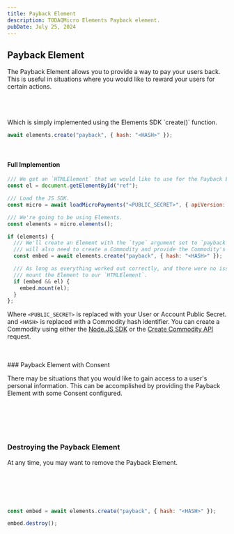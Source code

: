 ```yaml
---
title: Payback Element
description: TODAQMicro Elements Payback element.
pubDate: July 25, 2024
---
```


## Payback Element

The Payback Element allows you to provide a way to pay your users back. This is
useful in situations where you would like to reward your users for certain
actions.

<br />
<br />
<EmbedElement type="payback" hash="adedc7a6-3a65-453a-a1a2-0f83a3e8da1a" client:load />
<br />
Which is simply implemented using the Elements SDK `create()` function.

```javascript
await elements.create("payback", { hash: "<HASH>" });
```
<br />

#### Full Implemention

```javascript
/// We get an `HTMLElement` that we would like to use for the Payback Element. 
const el = document.getElementById("ref");

/// Load the JS SDK.
const micro = await loadMicroPayments("<PUBLIC_SECRET>", { apiVersion: "main" });

/// We're going to be using Elements. 
const elements = micro.elements();

if (elements) {
  /// We'll create an Element with the `type` argument set to `payback`. You
  /// will also need to create a Commodity and provide the Commodity's `hash`.
  const embed = await elements.create("payback", { hash: "<HASH>" });

  /// As long as everything worked out correctly, and there were no issues,
  /// mount the Element to our `HTMLElement`.
  if (embed && el) {
    embed.mount(el);
  }
};
```

Where `<PUBLIC_SECRET>` is replaced with your User or Account Public Secret. and
`<HASH>` is replaced with a Commodity hash identifier. You can create a
Commodity using either the [Node.JS SDK]() or the [Create Commodity API]()
request.

<br />
<br />
### Payback Element with Consent

There may be situations that you would like to gain access to a user's personal
information. This can be accomplished by providing the Payback Element with some
Consent configured.

<br />
<br />
<EmbedElement
  type="payback"
  hash="6ace4c52-a9b5-4e7a-9d98-589151a7a058"
  consent={{
    'acme_email_consent': {
      type: 0,
      metadata: [
        {
          name: 'email',
          label: 'Email associated with your wallet',
          description:
            'Longer form text that should include a description of what the email will be used for.',
        },
      ],
    },
    'acme_terms': {
      type: 3,
      metadata: [
        {
          name: 'terms',
          label: 'By signing checking this box, you agree to the Terms of Service and Privacy Policy, includingg Cookie Use.',
          checked: false,
        }
      ],
    },
  }}
  client:load />
<br />
<br />

### Destroying the Payback Element

At any time, you may want to remove the Payback Element. 

<br />
<br />
<EmbedElement
  type="payback"
  hash="06880c0d-7394-40a0-b58d-d9adc3d840a9"
  destroy={true}
  client:load />
<br />
<br />

```javascript
const embed = await elements.create("payback", { hash: "<HASH>" });

embed.destroy();
```
